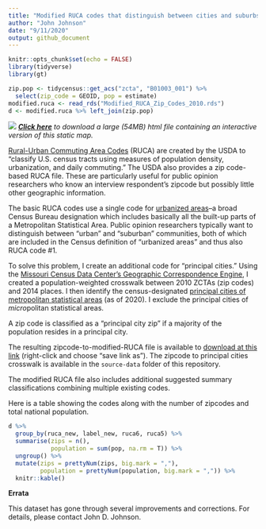 ```yaml
---
title: "Modified RUCA codes that distinguish between cities and suburbs"
author: "John Johnson"
date: "9/11/2020"
output: github_document
---
```


```r
knitr::opts_chunk$set(echo = FALSE)
library(tidyverse)
library(gt)

zip.pop <- tidycensus::get_acs("zcta", "B01003_001") %>%
  select(zip_code = GEOID, pop = estimate)
modified.ruca <- read_rds("Modified_RUCA_Zip_Codes_2010.rds")
d <- modified.ruca %>% left_join(zip.pop)
```

![](National_Static_RUCA_map.png)
*[**Click here**](https://www.dropbox.com/s/yg1l54nbkcbj3mg/National_Interactive_RUCA_map.html?dl=1) to download a large (54MB) html file containing an interactive version of this static map.*

[Rural-Urban Commuting Area Codes](https://www.ers.usda.gov/data-products/rural-urban-commuting-area-codes/) (RUCA) are created by the USDA to "classify U.S. census tracts using measures of population density, urbanization, and daily commuting." The USDA also provides a zip code-based RUCA file. These are particularly useful for public opinion researchers who know an interview respondent's zipcode but possibly little other geographic information.

The basic RUCA codes use a single code for [urbanized areas](https://www.census.gov/programs-surveys/geography/about/faq/2010-urban-area-faq.html)--a broad Census Bureau designation which includes basically all the built-up parts of a Metropolitan Statistical Area. Public opinion researchers typically want to distinguish between "urban" and "suburban" communities, both of which are included in the Census definition of "urbanized areas" and thus also RUCA code #1.

To solve this problem, I create an additional code for "principal cities." Using the [Missouri Census Data Center's Geographic Correspondence Engine](http://mcdc.missouri.edu/applications/geocorr2014.html), I created a population-weighted crosswalk between 2010 ZCTAs (zip codes) and 2014 places. I then identify the census-designated [principal cities of metropolitan statistical areas](https://www.census.gov/geographies/reference-files/time-series/demo/metro-micro/delineation-files.html) (as of 2020). I exclude the principal cities of *micro*politan statistical areas.

A zip code is classified as a "principal city zip" if a majority of the population resides in a principal city.

The resulting zipcode-to-modified-RUCA file is available to [download at this link](https://github.com/jdjohn215/modified-RUCA-codes/raw/master/Modified_RUCA_Zip_Codes_2010.csv) (right-click and choose "save link as"). The zipcode to principal cities crosswalk is available in the `source-data` folder of this repository.

The modified RUCA file also includes additional suggested summary classifications combining multiple existing codes.

Here is a table showing the codes along with the number of zipcodes and total national population.

```r
d %>%
  group_by(ruca_new, label_new, ruca6, ruca5) %>%
  summarise(zips = n(),
            population = sum(pop, na.rm = T)) %>%
  ungroup() %>%
  mutate(zips = prettyNum(zips, big.mark = ","),
         population = prettyNum(population, big.mark = ",")) %>%
  knitr::kable()
```


**Errata** 

This dataset has gone through several improvements and corrections. For details, please contact John D. Johnson.